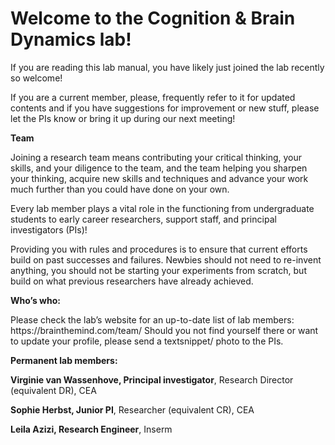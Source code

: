 # Welcome to the Cognition & Brain Dynamics lab! 

If you are reading this lab manual, you have likely just joined the lab recently so welcome! 

If you are a current member, please, frequently refer to it for updated contents and if you have suggestions for improvement or new stuff, please let the PIs know or bring it up during our next meeting!


**Team **

Joining a research team means contributing your critical thinking, your skills, and your diligence to the team, and the team helping you sharpen your thinking, acquire new skills and techniques and advance your work much further than you could have done on your own.

Every lab member plays a vital role in the functioning from undergraduate students to early career researchers, support staff, and principal investigators (PIs)!

Providing you with rules and procedures is to ensure that current efforts build on past successes and failures. Newbies should not need to re-invent anything, you should not be starting your experiments from scratch, but build on what previous researchers have already achieved.


**Who's who: **

Please check the lab's website for an up-to-date list of lab members:
https://brainthemind.com/team/
Should you not find yourself there or want to update your profile, please send a textsnippet/ photo to the PIs. 

**Permanent lab members:** 

**Virginie van Wassenhove, Principal investigator**, Research Director (equivalent DR), CEA

**Sophie Herbst, Junior PI**, Researcher (equivalent CR), CEA

**Leila Azizi, Research Engineer**, Inserm
